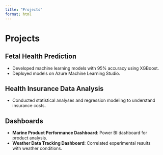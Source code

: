 ```yaml
---
title: "Projects"
format: html
---
```


# Projects

## Fetal Health Prediction
- Developed machine learning models with 95% accuracy using XGBoost.
- Deployed models on Azure Machine Learning Studio.

## Health Insurance Data Analysis
- Conducted statistical analyses and regression modeling to understand insurance costs.

## Dashboards
- **Marine Product Performance Dashboard**: Power BI dashboard for product analysis.
- **Weather Data Tracking Dashboard**: Correlated experimental results with weather conditions.
